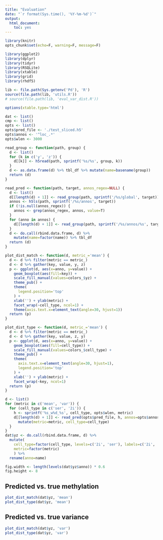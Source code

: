 ```yaml
---
title: "Evaluation"
date: "`r format(Sys.time(), '%Y-%m-%d')`"
output:
  html_document:
    toc: yes
---
```


```r
library(knitr)
opts_chunk$set(echo=F, warning=F, message=F)
```

```r
library(ggplot2)
library(dplyr)
library(tidyr)
library(RSQLite)
library(xtable)
library(grid)
library(rhdf5)

lib <- file.path(Sys.getenv('Pd'), 'R')
source(file.path(lib, 'utils.R'))
# source(file.path(lib, 'eval_var_dist.R'))
```

```r
options(xtable.type='html')
```

```r
dat <- list()
cmp <- list()
opts <- list()
opts$pred_file <- './test_sliced.h5'
opts$annos <- '^loc_.*'
opts$wlen <- 3000
```

```r
read_group <- function(path, group) {
  d <- list()
  for (k in c('y', 'z')) {
    d[[k]] <- h5read(path, sprintf('%s/%s', group, k))
  }
  d <- as.data.frame(d) %>% tbl_df %>% mutate(name=basename(group))
  return (d)
}

read_pred <- function(path, target, annos_regex=NULL) {
  d <- list()
  d[[length(d) + 1]] <- read_group(path, sprintf('/%s/global', target))
  annos <- h5ls(path, sprintf('/%s/annos', target))
  if (!is.null(annos_regex)) {
    annos <- grep(annos_regex, annos, value=T)
  }
  for (anno in annos) {
    d[[length(d) + 1]] <- read_group(path, sprintf('/%s/annos/%s', target, anno))
  }
  d <- do.call(rbind.data.frame, d) %>%
    mutate(name=factor(name)) %>% tbl_df
  return (d)
}

plot_dist_match <- function(d, metric_='mean') {
  d <- d %>% filter(metric == metric_)
  d <- d %>% gather(key, value, y, z)
  p <- ggplot(d, aes(x=anno, y=value)) +
    geom_boxplot(aes(fill=key)) +
    scale_fill_manual(values=colors_$yz) +
    theme_pub() +
    theme(
      legend.position='top'
    ) +
    xlab('') + ylab(metric) +
    facet_wrap(~cell_type, ncol=1) +
    theme(axis.text.x=element_text(angle=30, hjust=1))
  return (p)
}

plot_dist_type <- function(d, metric_='mean') {
  d <- d %>% filter(metric == metric_)
  d <- d %>% gather(key, value, z, y)
  p <- ggplot(d, aes(x=anno, y=value)) +
    geom_boxplot(aes(fill=cell_type)) +
    scale_fill_manual(values=colors_$cell_type) +
    theme_pub() +
    theme(
      axis.text.x=element_text(angle=30, hjust=1),
      legend.position='top'
    ) +
    xlab('') + ylab(metric) +
    facet_wrap(~key, ncol=1)
  return (p)
}
```

```r
d <- list()
for (metric in c('mean', 'var')) {
  for (cell_type in c('ser', '2i')) {
    h <- sprintf('%s_w%d_%s', cell_type, opts$wlen, metric)
    d[[length(d) + 1]] <- read_pred(opts$pred_file, h, annos=opts$annos) %>%
      mutate(metric=metric, cell_type=cell_type)
  }
}
dat$yz <- do.call(rbind.data.frame, d) %>%
  mutate(
    cell_type=factor(cell_type, levels=c('2i', 'ser'), labels=c('2i', 'serum')),
    metric=factor(metric)
    ) %>%
  rename(anno=name)
```

```r
fig.width <- length(levels(dat$yz$anno)) * 0.6
fig.height <- 8
```

## Predicted vs. true methylation
```r
plot_dist_match(dat$yz, 'mean')
plot_dist_type(dat$yz, 'mean')
```

## Predicted vs. true variance
```r
plot_dist_match(dat$yz, 'var')
plot_dist_type(dat$yz, 'var')
```
